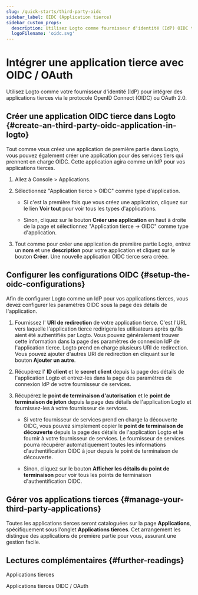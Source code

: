 ```yaml
---
slug: /quick-starts/third-party-oidc
sidebar_label: OIDC (Application tierce)
sidebar_custom_props:
  description: Utilisez Logto comme fournisseur d'identité (IdP) OIDC tiers pour votre application.
  logoFilename: 'oidc.svg'
---
```


# Intégrer une application tierce avec OIDC / OAuth

Utilisez Logto comme votre fournisseur d'identité (IdP) pour intégrer des applications tierces via le protocole OpenID Connect (OIDC) ou OAuth 2.0.

## Créer une application OIDC tierce dans Logto \{#create-an-third-party-oidc-application-in-logto}

Tout comme vous créez une application de première partie dans Logto, vous pouvez également créer une application pour des services tiers qui prennent en charge OIDC. Cette application agira comme un IdP pour vos applications tierces.

1. Allez à <CloudLink to="/applications">Console > Applications</CloudLink>.

2. Sélectionnez "Application tierce > OIDC" comme type d'application.

   - Si c'est la première fois que vous créez une application, cliquez sur le lien **Voir tout** pour voir tous les types d'applications.

   - Sinon, cliquez sur le bouton **Créer une application** en haut à droite de la page et sélectionnez "Application tierce -> OIDC" comme type d'application.

3. Tout comme pour créer une application de première partie Logto, entrez un **nom** et une **description** pour votre application et cliquez sur le bouton **Créer**. Une nouvelle application OIDC tierce sera créée.

## Configurer les configurations OIDC \{#setup-the-oidc-configurations}

Afin de configurer Logto comme un IdP pour vos applications tierces, vous devez configurer les paramètres OIDC sous la page des détails de l'application.

1. Fournissez l' **URI de redirection** de votre application tierce. C'est l'URL vers laquelle l'application tierce redirigera les utilisateurs après qu'ils aient été authentifiés par Logto. Vous pouvez généralement trouver cette information dans la page des paramètres de connexion IdP de l'application tierce. Logto prend en charge plusieurs URI de redirection. Vous pouvez ajouter d'autres URI de redirection en cliquant sur le bouton **Ajouter un autre**.

2. Récupérez l' **ID client** et le **secret client** depuis la page des détails de l'application Logto et entrez-les dans la page des paramètres de connexion IdP de votre fournisseur de services.

3. Récupérez le **point de terminaison d'autorisation** et le **point de terminaison de jeton** depuis la page des détails de l'application Logto et fournissez-les à votre fournisseur de services.

   - Si votre fournisseur de services prend en charge la découverte OIDC, vous pouvez simplement copier le **point de terminaison de découverte** depuis la page des détails de l'application Logto et le fournir à votre fournisseur de services. Le fournisseur de services pourra récupérer automatiquement toutes les informations d'authentification OIDC à jour depuis le point de terminaison de découverte.

   - Sinon, cliquez sur le bouton **Afficher les détails du point de terminaison** pour voir tous les points de terminaison d'authentification OIDC.

## Gérer vos applications tierces \{#manage-your-third-party-applications}

Toutes les applications tierces seront cataloguées sur la page **Applications**, spécifiquement sous l'onglet **Applications tierces**. Cet arrangement les distingue des applications de première partie pour vous, assurant une gestion facile.

## Lectures complémentaires \{#further-readings}

<Url href="/integrate-logto/third-party-applications">Applications tierces</Url>

<Url href="/integrate-logto/third-party-applications/oidc-oauth-third-party-applications">
  Applications tierces OIDC / OAuth
</Url>
